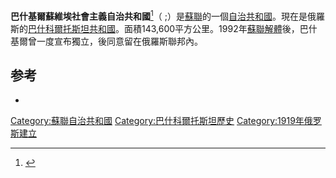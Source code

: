 {{expand|time=2015-01-21T16:32:35+00:00}}
{{Infobox former subdivision
|native_name = Башкирская Автономная Советская Социалистическая Республика <br/><small> Башҡорт Автономиялы Совет Социалистик Республикаhы
|common_name = Republic of Bashkortostan
|conventional_long_name = 巴什基爾蘇維埃社會主義自治共和國
|continent = Europe
| Lang-ISO = ru
| subdivision=[[苏维埃社会主义自治共和国|自治共和国]]
|nation=[[俄罗斯苏维埃联邦社会主义共和国|苏维埃俄罗斯]]
| loc-name = Bashkir Autonomous Soviet Socialist Republic
|image_flag= Flag of the Bashkir ASSR.svg
|image_coat= Coat of arms of Bashkir ASSR.svg
| motto = 
| map = Bashkortostan in Russia.svg 
| capital = [[乌法|乌法]]
|government_type = 苏维埃社会主义自治共和国
|common_language = [[俄语|俄语]], [[巴什基尔语|巴什基尔语]]
| established = 1919年
| ussr-start = 1919
|  ussr-end = 1991
| area-rank = 
| area = 
| water = negligible
| pop-rank =
| pop = 
| density = 
| currency = [[蘇聯盧布|卢布]]
| time-zone = 
| anthem =
| medals = 
| year_start = 1919年
| date_start = 5月
| event_start = 
| event1 = 正式建立
| date_event1 = 11 October 1990
| event_end = 苏联解体，[[巴什科爾托斯坦共和國|巴什科爾托斯坦共和國]]成立
| date_end = 25 February 
| year_end = 1992年
| p1 = 巴什科尔托斯坦
| flag_p1 = Flag of Bashkurdistan.svg
| s1 = 巴什科爾托斯坦共和國
| flag_s1 =  Flag of Bashkortostan 1992.svg
}}

'''巴什基爾蘇維埃社會主義自治共和國'''<ref>{{Cite web|title=Russian S.F.S.R. Autonomous Republics|url=https://www.worldstatesmen.org/Russian_SFSR_rep.html|access-date=2022-02-15|work=www.worldstatesmen.org}}</ref>（{{lang-ru|Башкирская Автономная Советская Социалистическая Республика}} ;{{lang-ba|Башҡорт Автономиялы Совет Социалистик Республикаhы}}）是[[蘇聯|蘇聯]]的一個[[苏维埃社会主义自治共和国|自治共和國]]。現在是俄羅斯的[[巴什科爾托斯坦共和國|巴什科爾托斯坦共和國]]。面積143,600平方公里。1992年[[蘇聯解體|蘇聯解體]]後，巴什基爾曾一度宣布獨立，後同意留在俄羅斯聯邦內。

== 参考 ==
* {{Cite web|title=Russian S.F.S.R. Autonomous Republics|url=https://www.worldstatesmen.org/Russian_SFSR_rep.html|access-date=2022-03-30|work=World statesmen}}
{{蘇聯自治共和國}}
[[Category:蘇聯自治共和國|Category:蘇聯自治共和國]]
[[Category:巴什科爾托斯坦歷史|Category:巴什科爾托斯坦歷史]]
[[Category:1919年俄罗斯建立|Category:1919年俄罗斯建立]]